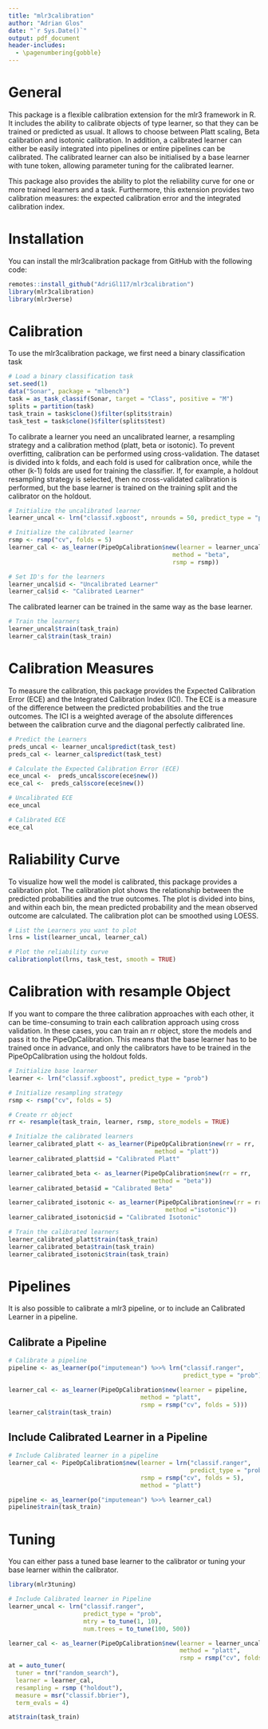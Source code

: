 ```yaml
---
title: "mlr3calibration"
author: "Adrian Glos"
date: "`r Sys.Date()`"
output: pdf_document
header-includes:
  - \pagenumbering{gobble}
---
```


# General

This package is a flexible calibration extension for the mlr3 framework in R. It includes the ability to calibrate objects of type learner, so that they can be trained or predicted as usual. It allows to choose between Platt scaling, Beta calibration and isotonic calibration. In addition, a calibrated learner can either be easily integrated into pipelines or entire pipelines can be calibrated. The calibrated learner can also be initialised by a base learner with tune token, allowing parameter tuning for the calibrated learner.

This package also provides the ability to plot the reliability curve for one or more trained learners and a task. Furthermore, this extension provides two calibration measures: the expected calibration error and the integrated calibration index. 


# Installation

You can install the mlr3calibration package from GitHub with the following code:

```r
remotes::install_github("AdriGl117/mlr3calibration")
library(mlr3calibration)
library(mlr3verse)
```

# Calibration

To use the mlr3calibration package, we first need a binary classification task

```r
# Load a binary classification task
set.seed(1)
data("Sonar", package = "mlbench")
task = as_task_classif(Sonar, target = "Class", positive = "M")
splits = partition(task)
task_train = task$clone()$filter(splits$train)
task_test = task$clone()$filter(splits$test)
```

To calibrate a learner you need an uncalibrated learner, a resampling strategy and a calibration method (platt, beta or isotonic). To prevent overfitting, calibration can be performed using cross-validation. The dataset is divided into k folds, and each fold is used for calibration once, while the other (k-1) folds are used for training the classifier. If, for example, a holdout resampling strategy is selected, then no cross-validated calibration is performed, but the base learner is trained on the training split and the calibrator on the holdout.

```r
# Initialize the uncalibrated learner
learner_uncal <- lrn("classif.xgboost", nrounds = 50, predict_type = "prob")

# Initialize the calibrated learner
rsmp <- rsmp("cv", folds = 5)
learner_cal <- as_learner(PipeOpCalibration$new(learner = learner_uncal, 
                                              method = "beta",
                                              rsmp = rsmp))

# Set ID's for the learners
learner_uncal$id <- "Uncalibrated Learner"
learner_cal$id <- "Calibrated Learner"
```

The calibrated learner can be trained in the same way as the base learner.

```r
# Train the learners
learner_uncal$train(task_train)
learner_cal$train(task_train)
```

# Calibration Measures

To measure the calibration, this package provides the Expected Calibration Error (ECE) and the Integrated Calibration Index (ICI). The ECE is a measure of the difference between the predicted probabilities and the true outcomes. The ICI is a weighted average of the absolute differences between the calibration curve and the diagonal perfectly calibrated line.

```r
# Predict the Learners
preds_uncal <- learner_uncal$predict(task_test)
preds_cal <- learner_cal$predict(task_test)

# Calculate the Expected Calibration Error (ECE)
ece_uncal <-  preds_uncal$score(ece$new())
ece_cal <-  preds_cal$score(ece$new())

# Uncalibrated ECE
ece_uncal

# Calibrated ECE
ece_cal
```

# Raliability Curve

To visualize how well the model is calibrated, this package provides a calibration plot. The calibration plot shows the relationship between the predicted probabilities and the true outcomes. The plot is divided into bins, and within each bin, the mean predicted probability and the mean observed outcome are calculated. The calibration plot can be smoothed using LOESS.

```r
# List the Learners you want to plot
lrns = list(learner_uncal, learner_cal)

# Plot the reliability curve
calibrationplot(lrns, task_test, smooth = TRUE)

```

# Calibration with resample Object

If you want to compare the three calibration approaches with each other, it can be time-consuming to train each calibration approach using cross validation. In these cases, you can train an rr object, store the models and pass it to the PipeOpCalibration. This means that the base learner has to be trained once in advance, and only the calibrators have to be trained in the PipeOpCalibration using the holdout folds.

```r
# Initialize base learner
learner <- lrn("classif.xgboost", predict_type = "prob")

# Initialize resampling strategy
rsmp <- rsmp("cv", folds = 5)

# Create rr object
rr <- resample(task_train, learner, rsmp, store_models = TRUE)

# Initialze the calibrated learners
learner_calibrated_platt <- as_learner(PipeOpCalibration$new(rr = rr, 
                                         method = "platt"))
learner_calibrated_platt$id = "Calibrated Platt"

learner_calibrated_beta <- as_learner(PipeOpCalibration$new(rr = rr, 
                                        method = "beta"))
learner_calibrated_beta$id = "Calibrated Beta"

learner_calibrated_isotonic <- as_learner(PipeOpCalibration$new(rr = rr,
                                            method ="isotonic"))
learner_calibrated_isotonic$id = "Calibrated Isotonic"

# Train the calibrated learners
learner_calibrated_platt$train(task_train)
learner_calibrated_beta$train(task_train)
learner_calibrated_isotonic$train(task_train)
```

# Pipelines

It is also possible to calibrate a mlr3 pipeline, or to include an Calibrated Learner in a pipeline.

## Calibrate a Pipeline

```r
# Calibrate a pipeline
pipeline <- as_learner(po("imputemean") %>>% lrn("classif.ranger", 
                                                 predict_type = "prob"))

learner_cal <- as_learner(PipeOpCalibration$new(learner = pipeline, 
                                     method = "platt", 
                                     rsmp = rsmp("cv", folds = 5)))
learner_cal$train(task_train)
```

## Include Calibrated Learner in a Pipeline

```r
# Include Calibrated learner in a pipeline
learner_cal <- PipeOpCalibration$new(learner = lrn("classif.ranger", 
                                                   predict_type = "prob"),
                                     rsmp = rsmp("cv", folds = 5),
                                     method = "platt")

pipeline <- as_learner(po("imputemean") %>>% learner_cal)
pipeline$train(task_train)
```

# Tuning

You can either pass a tuned base learner to the calibrator or tuning your base learner within the calibrator.

```r
library(mlr3tuning)

# Include Calibrated learner in Pipeline
learner_uncal <- lrn("classif.ranger",
                     predict_type = "prob",
                     mtry = to_tune(1, 10),
                     num.trees = to_tune(100, 500))

learner_cal <- as_learner(PipeOpCalibration$new(learner = learner_uncal, 
                                                method = "platt", 
                                                rsmp = rsmp("cv", folds = 5)))
at = auto_tuner(
  tuner = tnr("random_search"),
  learner = learner_cal,
  resampling = rsmp ("holdout"),
  measure = msr("classif.bbrier"),
  term_evals = 4)

at$train(task_train)
```
